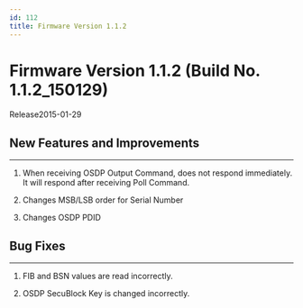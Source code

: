 ```yaml
---
id: 112
title: Firmware Version 1.1.2
---
```


# Firmware Version 1.1.2 (Build No. 1.1.2_150129)

Release<Separator/>2015-01-29


## New Features and Improvements

---

1. When receiving OSDP Output Command, does not respond immediately. It will respond after receiving Poll Command.

1. Changes MSB/LSB order for Serial Number

1. Changes OSDP PDID


## Bug Fixes

---

<BugLists>

1. FIB and BSN values are read incorrectly.

1. OSDP SecuBlock Key is changed incorrectly.

</BugLists>